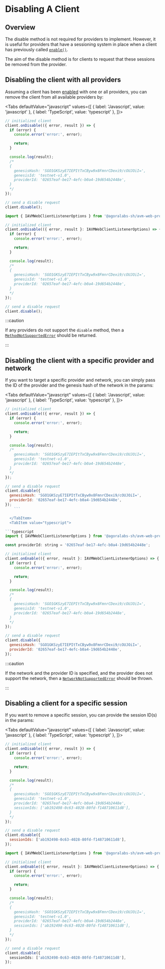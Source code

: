 
# Disabling A Client

<TOCInline
  maxHeadingLevel={4}
  toc={toc}
/>

## Overview

The disable method is not required for providers to implement. However, it is useful for providers that have a sessioning system in place when a client has previously called [`enable()`](../../api-reference/avm-web-client#enableparams).

The aim of the disable method is for clients to request that these sessions be removed from the provider.

## Disabling the client with all providers

Assuming a client has been [enabled](enabling-a-client) with one or all providers, you can remove the client from all available providers by:

<Tabs
  defaultValue="javascript"
  values={[
    { label: 'Javascript', value: 'javascript' },
    { label: 'TypeScript', value: 'typescript' },
  ]}>
  <TabItem value="javascript">

```js
// initialized client
client.onDisable(({ error, result }) => {
  if (error) {
    console.error('error:', error);

    return;
  }

  console.log(result);
  /*
  {
    genesisHash: 'SGO1GKSzyE7IEPItTxCByw9x8FmnrCDexi9/cOUJOiI=',
    genesisId: 'testnet-v1.0',
    providerId: '02657eaf-be17-4efc-b0a4-19d654b2448e',
  }
  */
});

// send a disable request
client.disable();
```

  </TabItem>
  <TabItem value="typescript">

```typescript
import { IAVMWebClientListenerOptions } from '@agoralabs-sh/avm-web-provider';

// initialized client
client.onDisable(({ error, result }: IAVMWebClientListenerOptions) => {
  if (error) {
    console.error('error:', error);

    return;
  }

  console.log(result);
  /*
  {
    genesisHash: 'SGO1GKSzyE7IEPItTxCByw9x8FmnrCDexi9/cOUJOiI=',
    genesisId: 'testnet-v1.0',
    providerId: '02657eaf-be17-4efc-b0a4-19d654b2448e',
  }
  */
});

// send a disable request
client.disable();
```

  </TabItem>
</Tabs>

:::caution

If any providers do not support the `disable`  method, then a [`MethodNotSupportedError`](../../api-reference/errors#methodnotsupportederror) should be returned.

:::

## Disabling the client with a specific provider and network

If you want to target a specific provider and network, you can simply pass the ID of the provider and the genesis hash of the network in the params:

<Tabs
  defaultValue="javascript"
  values={[
    { label: 'Javascript', value: 'javascript' },
    { label: 'TypeScript', value: 'typescript' },
  ]}>
  <TabItem value="javascript">

```js
// initialized client
client.onDisable(({ error, result }) => {
  if (error) {
    console.error('error:', error);

    return;
  }

  console.log(result);
  /*
    genesisHash: 'SGO1GKSzyE7IEPItTxCByw9x8FmnrCDexi9/cOUJOiI=',
    genesisId: 'testnet-v1.0',
    providerId: '02657eaf-be17-4efc-b0a4-19d654b2448e',
  }
  */
});

// send a disable request
client.disable({
  genesisHash: 'SGO1GKSzyE7IEPItTxCByw9x8FmnrCDexi9/cOUJOiI=',
  providerId: '02657eaf-be17-4efc-b0a4-19d654b2448e',
});
    ```

  </TabItem>
  <TabItem value="typescript">

```typescript
import { IAVMWebClientListenerOptions } from '@agoralabs-sh/avm-web-provider';

const providerId: string = '02657eaf-be17-4efc-b0a4-19d654b2448e';

// initialized client
client.onEnable(({ error, result }: IAVMWebClientListenerOptions) => {
  if (error) {
    console.error('error:', error);

    return;
  }

  console.log(result);
  /*
  {
    genesisHash: 'SGO1GKSzyE7IEPItTxCByw9x8FmnrCDexi9/cOUJOiI=',
    genesisId: 'testnet-v1.0',
    providerId: '02657eaf-be17-4efc-b0a4-19d654b2448e',
  }
  */
});

// send a disable request
client.disable({
  genesisHash: 'SGO1GKSzyE7IEPItTxCByw9x8FmnrCDexi9/cOUJOiI=',
  providerId: '02657eaf-be17-4efc-b0a4-19d654b2448e',
});
```

  </TabItem>
</Tabs>

:::caution

If the network and the provider ID is specified, and the provider does not support the network, then a [`NetworkNotSupportedError`](../../api-reference/errors#networknotsupportederror) should be thrown.

:::

## Disabling a client for a specific session

If you want to remove a specific session, you can provide the session ID(s) in the params:

<Tabs
  defaultValue="javascript"
  values={[
    { label: 'Javascript', value: 'javascript' },
    { label: 'TypeScript', value: 'typescript' },
  ]}>
  <TabItem value="javascript">

```js
// initialized client
client.onDisable(({ error, result }) => {
  if (error) {
    console.error('error:', error);

    return;
  }

  console.log(result);
  /*
  {
    genesisHash: 'SGO1GKSzyE7IEPItTxCByw9x8FmnrCDexi9/cOUJOiI=',
    genesisId: 'testnet-v1.0',
    providerId: '02657eaf-be17-4efc-b0a4-19d654b2448e',
    sessionIds: ['ab192498-0c63-4028-80fd-f148710611d8'],
  }
  */
});

// send a disable request
client.disable({
  sessionIds: ['ab192498-0c63-4028-80fd-f148710611d8'],
});
```

  </TabItem>
  <TabItem value="typescript">

```typescript
import { IAVMWebClientListenerOptions } from '@agoralabs-sh/avm-web-provider';

// initialized client
client.onEnable(({ error, result }: IAVMWebClientListenerOptions) => {
  if (error) {
    console.error('error:', error);

    return;
  }

  console.log(result);
  /*
  {
    genesisHash: 'SGO1GKSzyE7IEPItTxCByw9x8FmnrCDexi9/cOUJOiI=',
    genesisId: 'testnet-v1.0',
    providerId: '02657eaf-be17-4efc-b0a4-19d654b2448e',
    sessionIds: ['ab192498-0c63-4028-80fd-f148710611d8'],
  }
  */
});

// send a disable request
client.disable({
  sessionIds: ['ab192498-0c63-4028-80fd-f148710611d8'],
});
```

  </TabItem>
</Tabs>
